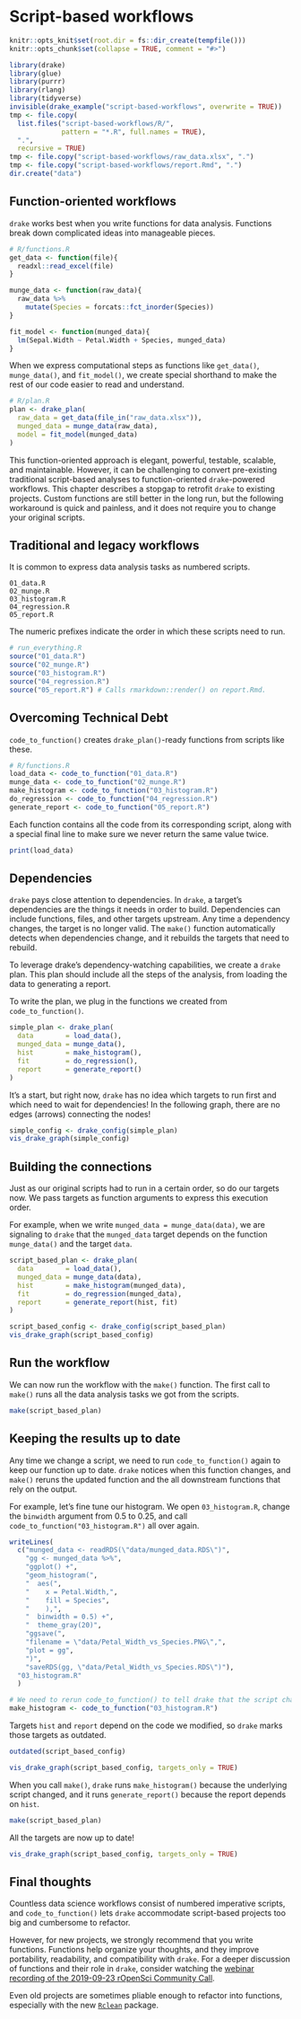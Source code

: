 # Script-based workflows {#scripts}

```r
knitr::opts_knit$set(root.dir = fs::dir_create(tempfile()))
knitr::opts_chunk$set(collapse = TRUE, comment = "#>")
```

```r
library(drake)
library(glue)
library(purrr)
library(rlang)
library(tidyverse)
invisible(drake_example("script-based-workflows", overwrite = TRUE))
tmp <- file.copy(
  list.files("script-based-workflows/R/",
             pattern = "*.R", full.names = TRUE),
  ".",
  recursive = TRUE)
tmp <- file.copy("script-based-workflows/raw_data.xlsx", ".")
tmp <- file.copy("script-based-workflows/report.Rmd", ".")
dir.create("data")
```
## Function-oriented workflows

`drake` works best when you write functions for data analysis. Functions break down complicated ideas into manageable pieces.

```r
# R/functions.R
get_data <- function(file){
  readxl::read_excel(file)
}

munge_data <- function(raw_data){
  raw_data %>% 
    mutate(Species = forcats::fct_inorder(Species))
}

fit_model <- function(munged_data){
  lm(Sepal.Width ~ Petal.Width + Species, munged_data)
}
```

When we express computational steps as functions like `get_data()`, `munge_data()`, and `fit_model()`, we create special shorthand to make the rest of our code easier to read and understand.

```r
# R/plan.R
plan <- drake_plan(
  raw_data = get_data(file_in("raw_data.xlsx")),
  munged_data = munge_data(raw_data),
  model = fit_model(munged_data)
)
```

This function-oriented approach is elegant, powerful, testable, scalable, and maintainable. However, it can be challenging to convert pre-existing traditional script-based analyses to function-oriented `drake`-powered workflows. This chapter describes a stopgap to retrofit `drake` to existing projects. Custom functions are still better in the long run, but the following workaround is quick and painless, and it does not require you to change your original scripts.

## Traditional and legacy workflows

It is common to express data analysis tasks as numbered scripts.

```
01_data.R
02_munge.R
03_histogram.R
04_regression.R
05_report.R
```

The numeric prefixes indicate the order in which these scripts need to run.

```r

# run_everything.R
source("01_data.R")
source("02_munge.R")
source("03_histogram.R")
source("04_regression.R")
source("05_report.R") # Calls rmarkdown::render() on report.Rmd.
```

## Overcoming Technical Debt

`code_to_function()` creates `drake_plan()`-ready functions from scripts like these.

```r
# R/functions.R
load_data <- code_to_function("01_data.R")
munge_data <- code_to_function("02_munge.R")
make_histogram <- code_to_function("03_histogram.R")
do_regression <- code_to_function("04_regression.R")
generate_report <- code_to_function("05_report.R")
```

Each function contains all the code from its corresponding script, along with a special final line to make sure we never return the same value twice.

```r
print(load_data)
```

## Dependencies

`drake` pays close attention to dependencies. In `drake`, a target's dependencies are the things it needs in order to build. Dependencies can include functions, files, and other targets upstream. Any time a dependency changes, the target is no longer valid. The `make()` function automatically detects when dependencies change, and it rebuilds the targets that need to rebuild.

To leverage drake's dependency-watching capabilities, we create a `drake` plan. This plan should include all the steps of the analysis, from loading the data to generating a report.

To write the plan, we plug in the functions we created from `code_to_function()`.

```r

simple_plan <- drake_plan(
  data        = load_data(),
  munged_data = munge_data(),
  hist        = make_histogram(),
  fit         = do_regression(),
  report      = generate_report()
)

```

It's a start, but right now, `drake` has no idea which targets to run first and which need to wait for dependencies! In the following graph, there are no edges (arrows) connecting the nodes!

```r

simple_config <- drake_config(simple_plan)
vis_drake_graph(simple_config)

```


## Building the connections

Just as our original scripts had to run in a certain order, so do our targets now.
We pass targets as function arguments to express this execution order.

For example, when we write `munged_data = munge_data(data)`, we are signaling to
`drake` that the `munged_data` target depends on the function `munge_data()` and 
the target `data`.

```r
script_based_plan <- drake_plan(
  data        = load_data(),
  munged_data = munge_data(data),
  hist        = make_histogram(munged_data),
  fit         = do_regression(munged_data),
  report      = generate_report(hist, fit)
)
```

```r
script_based_config <- drake_config(script_based_plan)
vis_drake_graph(script_based_config)
```

## Run the workflow

We can now run the workflow with the `make()` function. The first call to `make()` runs all the data analysis tasks we got from the scripts.

```r
make(script_based_plan)
```

## Keeping the results up to date

Any time we change a script, we need to run `code_to_function()` again to keep our function up to date. `drake` notices when this function changes, and `make()` reruns the updated function and the all downstream functions that rely on the output.

For example, let's fine tune our histogram. We open `03_histogram.R`, change the `binwidth` argument from 0.5 to 0.25, and call `code_to_function("03_histogram.R")` all over again.

```r
writeLines(
  c("munged_data <- readRDS(\"data/munged_data.RDS\")",
    "gg <- munged_data %>%",
    "ggplot() +",
    "geom_histogram(",
    "  aes(",
    "    x = Petal.Width,",
    "    fill = Species",
    "    ),",
    "  binwidth = 0.5) +",
    "  theme_gray(20)",
    "ggsave(",
    "filename = \"data/Petal_Width_vs_Species.PNG\",",
    "plot = gg",
    ")",
    "saveRDS(gg, \"data/Petal_Width_vs_Species.RDS\")"),
  "03_histogram.R"
  )

```

```r
# We need to rerun code_to_function() to tell drake that the script changed.
make_histogram <- code_to_function("03_histogram.R")
```

Targets `hist` and `report` depend on the code we modified, so `drake` marks 
those targets as outdated.

```r
outdated(script_based_config)

vis_drake_graph(script_based_config, targets_only = TRUE)
```

When you call `make()`, `drake` runs `make_histogram()` because the underlying 
script changed, and it runs `generate_report()` because the report depends on 
`hist`.

```r
make(script_based_plan)
```

All the targets are now up to date!

```r
vis_drake_graph(script_based_config, targets_only = TRUE)
```

## Final thoughts

Countless data science workflows consist of numbered imperative scripts, and `code_to_function()` lets `drake` accommodate script-based projects too big and cumbersome to refactor.
 
However, for new projects, we strongly recommend that you write functions. Functions help organize your thoughts, and they improve portability, readability, and compatibility with `drake`. For a deeper discussion of functions and their
role in `drake`, consider watching the [webinar recording of the 2019-09-23 rOpenSci Community Call](https://ropensci.org/commcalls/2019-09-24).

Even old projects are sometimes pliable enough to refactor into functions, especially with the new [`Rclean`](https://github.com/provtools/rclean) package.
